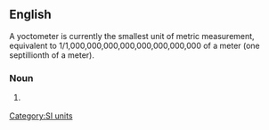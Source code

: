 ==English==
A yoctometer is currently the smallest unit of metric measurement, equivalent to 1/1,000,000,000,000,000,000,000,000 of a meter (one septillionth of a meter).
===Noun===
{{en-noun}}

# {{US}} {{alternative spelling of|[[yoctometre]]}}
<!--Put translations, etc, at "yoctometre"-->

[[Category:SI units]]